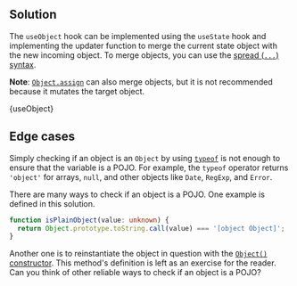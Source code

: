 

## Solution

The `useObject` hook can be implemented using the `useState` hook and implementing the updater function to merge the current state object with the new incoming object. To merge objects, you can use the [spread (`...`) syntax](https://developer.mozilla.org/en-US/docs/Web/JavaScript/Reference/Operators/Spread_syntax).

**Note**: [`Object.assign`](https://developer.mozilla.org/en-US/docs/Web/JavaScript/Reference/Global_Objects/Object/assign) can also merge objects, but it is not recommended because it mutates the target object.

<MDXCodeBlock>{useObject}</MDXCodeBlock>

## Edge cases

Simply checking if an object is an `Object` by using [`typeof`](https://developer.mozilla.org/en-US/docs/Web/JavaScript/Reference/Operators/typeof) is not enough to ensure that the variable is a POJO. For example, the `typeof` operator returns `'object'` for arrays, `null`, and other objects like `Date`, `RegExp`, and `Error`.

There are many ways to check if an object is a POJO. One example is defined in this solution.

```ts
function isPlainObject(value: unknown) {
  return Object.prototype.toString.call(value) === '[object Object]';
}
```

Another one is to reinstantiate the object in question with the [`Object()` constructor](https://developer.mozilla.org/en-US/docs/Web/JavaScript/Reference/Global_Objects/Object/Object). This method's definition is left as an exercise for the reader. Can you think of other reliable ways to check if an object is a POJO?
